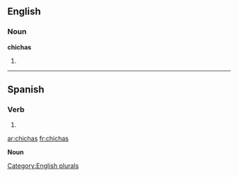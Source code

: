 ==English==

===Noun===
'''chichas'''

# {{plural of|[[chicha]]}}

[[Category:English plurals]]

----

==Spanish==

===Verb===
{{es-verb-form|chichar}}

# {{es-verb form of|ending=ar|mood=indicative|tense=present|pers=2|formal=no|number=singular|[[chichar]]}}

[[ar:chichas]]
[[fr:chichas]]

'''Noun'''